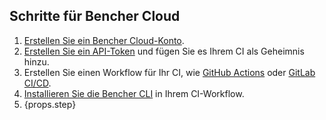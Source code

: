 ## Schritte für Bencher Cloud

1. [Erstellen Sie ein Bencher Cloud-Konto][bencher sign up].
2. [Erstellen Sie ein API-Token][console users tokens add] und fügen Sie es Ihrem CI als Geheimnis hinzu.
3. Erstellen Sie einen Workflow für Ihr CI, wie [GitHub Actions][github actions] oder [GitLab CI/CD][gitlab ci cd].
4. [Installieren Sie die Bencher CLI][install bencher cli] in Ihrem CI-Workflow.
5. {props.step}

[bencher sign up]: /auth/signup/
[console users tokens add]: /console/users/tokens/add
[github actions]: /de/docs/how-to/github-actions/
[gitlab ci cd]: /de/docs/how-to/gitlab-ci-cd/
[install bencher cli]: /de/docs/how-to/install-cli/
